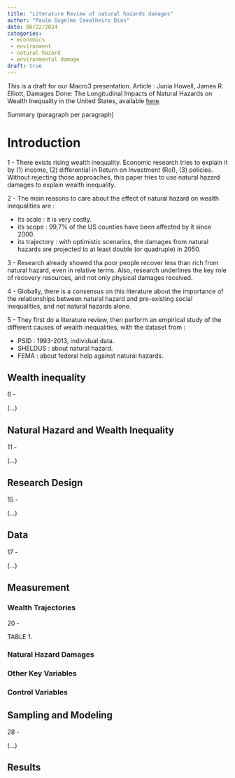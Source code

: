 ```yaml
---
title: "Literature Review of natural hazards damages"
author: "Paulo Gugelmo Cavalheiro Dias"
date: 06/22/2024
categories:
 - economics 
 - environment
 - natural hazard
 - environmental damage
draft: true
---
```


This is a draft for our Macro3 presentation. 
Article : Junia Howell, James R. Elliott, Damages Done: The Longitudinal Impacts of Natural Hazards on Wealth Inequality in the United States, available [here](https://academic.oup.com/socpro/article-abstract/66/3/448/5074453?redirectedFrom=fulltext).

Summary (paragraph per paragraph)

# Introduction

1 - There exists rising wealth inequality. Economic research tries to explain it by (1) income, (2) differential in Return on Investment (RoI), (3) policies. Without rejecting those approaches, this paper tries to use natural hazard damages to explain wealth inequality. 

2 - The main reasons to care about the effect of natural hazard on wealth inequalities are : 

- its scale : it is very costly.
- its scope : 99,7% of the US counties have been affected by it since 2000.
- its trajectory : with optimistic scenarios, the damages from natural hazards are projected to at least double (or quadruple) in 2050.

3 - Research already showed tha poor people recover less than rich from natural hazard, even in relative terms. Also, research underlines the key role of recovery resources, and not only physical damages received. 

4 - Globally, there is a consensus on this literature about the importance of the relationships between natural hazard and pre-existing social inequalities, and not natural hazards alone. 

5 - They first do a literature review, then perform an empirical study of the different causes of wealth inequalities, with the dataset from : 

- PSID : 1993-2013, individual data. 
- SHELDUS : about natural hazard. 
- FEMA : about federal help against natural hazards. 

## Wealth inequality

6 -

(...)

## Natural Hazard and Wealth Inequality

11 - 

(...)

## Research Design 

15 - 

(...)

## Data 

17 - 

(...)

## Measurement 

### Wealth Trajectories

20 - 

TABLE 1. 

### Natural Hazard Damages

### Other Key Variables

### Control Variables 

## Sampling and Modeling 

28 - 

(...)

## Results
